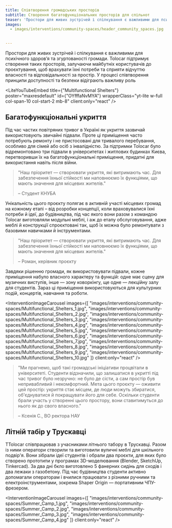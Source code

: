 ```yaml
---
title: Співтворення громадських просторів
subtitle: Створення багатофункціональних просторів для спільнот
teaser: 'Простори для живих зустрічей і спілкування є важливими для психічного здоров’я та згуртованості громади. Tolocar підтримує створення таких просторів, залучаючи майбутніх користувачів до проєктування, щоб врахувати їхні потреби та сприяти відчуттю власності та відповідальності за простір. У процесі співтворення принципи доступності та безпеки відіграють важливу роль.'
images:
  - images/interventions/community-spaces/header_community_spaces.jpg

  
---
```


Простори для живих зустрічей і спілкування є важливими для психічного здоров’я та згуртованості громади. Tolocar підтримує створення таких просторів, залучаючи майбутніх користувачів до проєктування, щоб врахувати їхні потреби та сприяти відчуттю власності та відповідальності за простір. У процесі співтворення принципи доступності та безпеки відіграють важливу роль

<LiteYouTubeEmbed
  title={"Multifunctional Shelters"}
  poster="maxresdefault"
  id={"OYfffaNvMYA"}
  wrapperClass="yt-lite w-full col-span-10 col-start-2 mb-8"
  client:only="react"
/>

## Багатофункціональні укриття
Під час частих повітряних тривог в Україні як укриття зазвичай використовують звичайні підвали. Проте ці приміщення часто потребують ремонту і не пристосовані для тривалого перебування, особливо для сімей або осіб з інвалідністю. За підтримки Tolocar було відремонтовано три підвали в університетах і житлових будинках Києва, перетворивши їх на багатофункціональні приміщення, придатні для використання навіть після війни. 

> "Наш пріоритет — створювати укриття, які витримають час. Для забезпечення їхньої стійкості ми наповнюємо їх функціями, що мають значення для місцевих жителів."
> 
> – Студент КНУБА

Унікальність цього проєкту полягає в активній участі місцевих громад на кожному етапі – від розробки концепції, коли враховувалися їхні потреби й ідеї, до будівництва, під час якого вони разом з командою Tolocar виготовляли модульні меблі, і аж до етапу обслуговування, адже меблі й конструкції спроєктовані так, щоб їх можна було ремонтувати з базовими навичками й інструментами. 

> "Наш пріоритет — створювати укриття, які витримають час. Для забезпечення їхньої стійкості ми наповнюємо їх функціями, що мають значення для місцевих жителів."
> 
> – Роман, керівник проєкту

Завдяки рішенню громади, як використовувати підвали, кожне приміщення набуло власного характеру та функцій: одне має сцену для музичних виступів, інше — зону коворкінгу, ще одне — лекційну залу для студентів. Зараз ці приміщення використовуються для культурних подій, концертів, навчання та роботи.

<InterventionImageCarousel
  images={[
    "images/interventions/community-spaces/Multifunctional_Shelters_1.jpg",
    "images/interventions/community-spaces/Multifunctional_Shelters_2.jpg",
    "images/interventions/community-spaces/Multifunctional_Shelters_3.jpg",
    "images/interventions/community-spaces/Multifunctional_Shelters_4.jpg",
    "images/interventions/community-spaces/Multifunctional_Shelters_5.jpg",
    "images/interventions/community-spaces/Multifunctional_Shelters_6.jpg",
    "images/interventions/community-spaces/Multifunctional_Shelters_7.jpg",
    "images/interventions/community-spaces/Multifunctional_Shelters_8.jpg",
    "images/interventions/community-spaces/Multifunctional_Shelters_9.jpg",
    "images/interventions/community-spaces/Multifunctional_Shelters_10.jpg"
  ]}
  client:only="react"
/>


> "Ми прагнемо, щоб такі громадські ініціативи процвітали в університеті. Студенти відзначили, що залишатися в укритті під час тривог було незручно: не було де сісти, а сам простір був непривабливий і некомфортний. Мета цього проєкту — оживити цей простір: укриття стає місцем, де люди можуть збиратися, об'єднуватися й покращувати його для себе. Оскільки студенти брали участь у створенні цього простору, вони ставитимуться до нього як до свого власного."
> 
> – Ксенія С., ВО ректора НАУ 


## Літній табір у Трускавці
TTolocar співпрацював з учасниками літнього табору в Трускавці. Разом із ними оператори створили та виготовили вуличні меблі для шкільного подвір'я. Вони зібрали ідеї студентів і обрали два проєкти, для яких було створено прототипи у програмах 3D-моделювання (Blender, SketchUp, Tinkercad). За два дні бкло виготовлено 5 фанерних сидінь для сходів і два лежаки з газобетону. Під час будівництва студенти активно допомагали операторам і вчилися працювати з різними ручними та електроінструментами, зокрема Shaper Origin — портативним ЧПУ-фрезером.


<InterventionImageCarousel
  images={[
    "images/interventions/community-spaces/Summer_Camp_1.jpg",
    "images/interventions/community-spaces/Summer_Camp_2.jpg",
    "images/interventions/community-spaces/Summer_Camp_3.jpg",
    "images/interventions/community-spaces/Summer_Camp_4.jpg"
  ]}
  client:only="react"
/>

